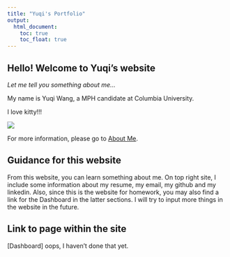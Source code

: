 ```yaml
---
title: "Yuqi's Portfolio"
output: 
  html_document:
    toc: true
    toc_float: true
---
```


## Hello! Welcome to Yuqi's website

_Let me tell you something about me..._

My name is Yuqi Wang, a MPH candidate at Columbia University.

I love kitty!!!

![](images/cat.jpg)

For more information, please go to [About Me](about_me.html).


## Guidance for this website

From this website, you can learn something about me. On top right site, I include some information about my resume, my email, my github and my linkedin. Also, since this is the website for homework, you may also find a link for the Dashboard in the latter sections. I will try to input more things in the website in the future.


## Link to page within the site

[Dashboard] oops, I haven't done that yet.




